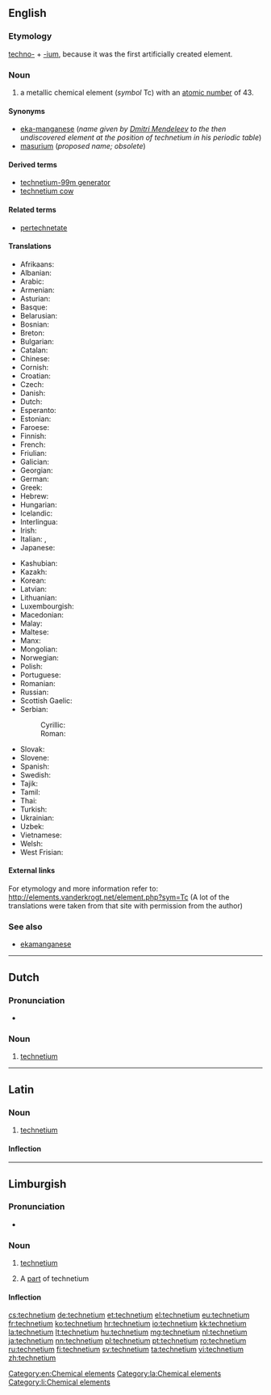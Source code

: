 {{also|Technetium}}
==English==
{{elements|Tc|molybdenum|Mo|ruthenium|Ru}}

===Etymology===
[[techno-]] + [[-ium]], because it was the first artificially created element.

===Noun===
{{wikipedia}}
{{en-noun|-}}

# a metallic chemical element (''symbol'' Tc) with an [[atomic number]] of 43.

====Synonyms====
* [[eka-manganese]] (''name given by [[w:Dmitri Mendeleev|Dmitri Mendeleev]] to the then undiscovered element at the position of technetium in his periodic table'')
* [[masurium]] (''proposed name; obsolete'')

====Derived terms====
* [[technetium-99m generator]]
* [[technetium cow]]

====Related terms====
* [[pertechnetate]]

====Translations====
{{trans-top|chemical element}}
* Afrikaans: {{t-|af|technetium}}
* Albanian: {{t-|sq|teknec}}
* Arabic: {{t-|ar|كنيتيوم|m|tr=tiknítyum|sc=Arab}}
* Armenian: {{t-|hy|տեխնեցիում|tr=texnecʿium}}
* Asturian: {{t-|ast|tecneciu|m}}
* Basque: {{t-|eu|teknezioa}}
* Belarusian: {{t-|be|тэхнецый|m|tr=tekhnétsyj|sc=Cyrl}}
* Bosnian: {{t-|bs|tehnecij}}
* Breton: {{t-|br|teknetiom}}
* Bulgarian: {{t-|bg|технеций|m|tr=tekhnétsij}}
* Catalan: {{t-|ca|tecneci}}
* Chinese: {{t|zh|锝|tr=dé|sc=Hani}}
* Cornish: {{t-|kw|technytyum}}
* Croatian: {{t+|hr|tehnecij}}
* Czech: {{t+|cs|technecium}}
* Danish: {{t-|da|technetium}}
* Dutch: {{t+|nl|technetium|n}}
* Esperanto: {{t+|eo|teknecio|xs=Esperanto}}
* Estonian: {{t+|et|tehneetsium}}
* Faroese: {{t-|fo|technetium|xs=Faroese}}
* Finnish: {{t+|fi|technetium}}
* French: {{t+|fr|technétium|m}}
* Friulian: {{tø|fur|tecnezi}}
* Galician: {{t+|gl|tecnecio}}
* Georgian: {{t-|ka|ტექნეციუმი|sc=Geor|tr=tek'nets'iumi}}
* German: {{t+|de|Technetium|n}}
* Greek: {{t+|el|τεχνήτιο|n|tr=technítio}}
* Hebrew: {{t-|he|טכנתיום|sc=Hebr|tr=tekhnétyum}}
* Hungarian: {{t+|hu|technécium}}
* Icelandic: {{t+|is|teknetín}}
* Interlingua: {{t-|ia|technetium}}
* Irish: {{t+|ga|teicnéitiam|xs=Irish}}
* Italian: {{t+|it|tecnezio|m}}, {{t-|it|tecneto|m}}
* Japanese: {{t+|ja|テクネチウム|tr=tekunechiumu}}
{{trans-mid}}
* Kashubian: {{t-|csb|technet}}
* Kazakh: {{t|kk|технеций|tr=tekhnetsiy}}
* Korean: {{t+|ko|테크네튬|tr=tekeunetyum|sc=Kore}}
* Latvian: {{t-|lv|tehnēcijs}}
* Lithuanian: {{t+|lt|technecis|xs=Lithuanian}}
* Luxembourgish: {{t-|lb|Technetium}}
* Macedonian: {{t-|mk|технециум|m|tr=tekhnétsium|sc=Cyrl}}
* Malay: {{t-|ms|teknetium|xs=Malay}}
* Maltese: {{t-|mt|teknezju}}
* Manx: {{t-|gv|cheghnaiçhum|alt=çheghnaiçhum}}
* Mongolian: {{t-|mn|технеци|sc=Cyrl|tr=tekhnetsi}}
* Norwegian: {{t-|no|technetium}}
* Polish: {{t+|pl|technet|m}}
* Portuguese: {{t+|pt|tecnécio|m}}
* Romanian: {{t+|ro|technețiu|n}}
* Russian: {{t+|ru|технеций|m|tr=texnétsij}}
* Scottish Gaelic: {{t-|gd|teicnèitiam}}
* Serbian:
*: Cyrillic: {{t|sr|технициjум|m|sc=Cyrl}}
*: Roman: {{t|sr|tehnicijum|m}}
* Slovak: {{t-|sk|technécium}}
* Slovene: {{t+|sl|tehnecij}}
* Spanish: {{t+|es|tecnecio|m}}
* Swedish: {{t+|sv|teknetium|n}}
* Tajik: {{t-|tg|tehneci'}}
* Tamil: {{t-|ta|பசகன்|tr=pasagan|sc=Taml}}
* Thai: {{t-|th|เทคนีเชียม|sc=Thai|tr=thēkhnīchiam}}
* Turkish: {{t+|tr|teknetyum}}
* Ukrainian: {{t-|uk|технецiй|m|tr=tekhnétsij|sc=Cyrl}}
* Uzbek: {{t-|uz|технеций|tr=tekhnetsiy|sc=Cyrl}}
* Vietnamese: {{t-|vi|tecnexi}}
* Welsh: {{t+|cy|technetiwm}}
* West Frisian: {{t-|fy|technetium}}
{{trans-bottom}}

====External links====
For etymology and more information refer to:
http://elements.vanderkrogt.net/element.php?sym=Tc
(A lot of the translations were taken from that site with permission from the author)

===See also===
* [[ekamanganese]]

[[Category:en:Chemical elements]]

----

==Dutch==
{{wikipedia|lang=nl}}
{{elements|Tc|molybdeen|Mo|ruthenium|Ru|lang=nl}}

===Pronunciation===
* {{audio|Nl-technetium.ogg|Audio}}

===Noun===
{{nl-noun|n|-|-}}

# [[#English|technetium]]

----

==Latin==
{{wikipedia|lang=la}}

===Noun===
{{la-noun|technētium|technetii|technētiī|n|second}}

# [[#English|technetium]]

====Inflection====
{{la-decl-2nd-N|techneti|technēti}}

[[Category:la:Chemical elements]]

----

==Limburgish==

===Pronunciation===
* {{IPA|[tæxˈneː˨ʃɔ˧m]|lang=li}}

===Noun===
{{li-noun|g=n}}

# {{uncountable|lang=li}} [[technetium#English|technetium]]
# A [[part]] of technetium

====Inflection====
{{li-decl-noun-um|techneti}}

[[Category:li:Chemical elements]]

[[cs:technetium]]
[[de:technetium]]
[[et:technetium]]
[[el:technetium]]
[[eu:technetium]]
[[fr:technetium]]
[[ko:technetium]]
[[hr:technetium]]
[[io:technetium]]
[[kk:technetium]]
[[la:technetium]]
[[lt:technetium]]
[[hu:technetium]]
[[mg:technetium]]
[[nl:technetium]]
[[ja:technetium]]
[[nn:technetium]]
[[pl:technetium]]
[[pt:technetium]]
[[ro:technetium]]
[[ru:technetium]]
[[fi:technetium]]
[[sv:technetium]]
[[ta:technetium]]
[[vi:technetium]]
[[zh:technetium]]